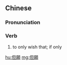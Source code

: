 {{also|但愿}}
==Chinese==
{{zh-forms|s=但愿}}

===Pronunciation===
{{zh-pron
|m=dànyuàn
|c=daan6 jyun6
|h=pfs=than-ngien
|mn=tàn-goān
|cat=v
}}

===Verb===
{{zh-verb}}

# to only wish that; if only

[[hu:但願]]
[[mg:但願]]